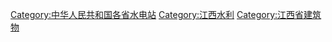[[Category:中华人民共和国各省水电站|Category:中华人民共和国各省水电站]]
[[Category:江西水利|Category:江西水利]]
[[Category:江西省建筑物|Category:江西省建筑物]]